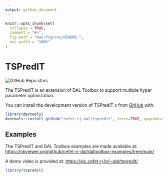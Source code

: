 ```yaml
---
output: github_document
---
```


<!-- README.md is generated from README.Rmd. Please edit that file -->

```r
knitr::opts_chunk$set(
  collapse = TRUE,
  comment = "#>",
  fig.path = "man/figures/README-",
  out.width = "100%"
)
```

# TSPredIT

<!-- badges: start -->
![GitHub Repo stars](https://img.shields.io/github/stars/cefet-rj-dal/daltoolbox?logo=Github)
<!-- badges: end -->

The TSPredIT is an extension of DAL Toolbox to support multiple hyper parameter optimization.

You can install the development version of TSPredIT x from [GitHub](https://github.com/) with:

``` r
library(devtools)
devtools::install_github("cefet-rj-dal/tspredit", force=TRUE, upgrade="never")
```

## Examples

The TSPredIT and DAL Toolbox examples are made available at:
<https://nbviewer.org/github/cefet-rj-dal/daltoolbox-examples/tree/main/>

A demo video is provided at:
<https://eic.cefet-rj.br/~dal/tspredit/>


```r
library(tspredit)
```

